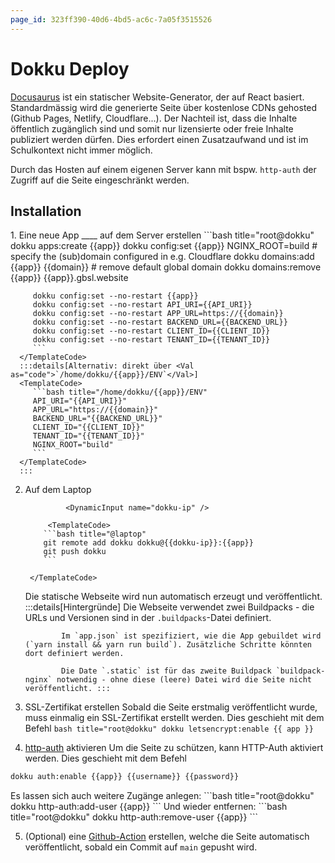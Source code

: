 ```yaml
---
page_id: 323ff390-40d6-4bd5-ac6c-7a05f3515526
---
```



# Dokku Deploy

[Docusaurus](https://docusaurus.io/) ist ein statischer Website-Generator, der auf React basiert. Standardmässig wird die generierte Seite über kostenlose CDNs gehosted (Github Pages, Netlify, Cloudflare...). Der Nachteil ist, dass die Inhalte öffentlich zugänglich sind und somit nur lizensierte oder freie Inhalte publiziert werden dürfen. Dies erfordert einen Zusatzaufwand und ist im Schulkontext nicht immer möglich.

Durch das Hosten auf einem eigenen Server kann mit bspw. `http-auth` der Zugriff auf die Seite eingeschränkt werden.

## Installation

<Steps>
  1. Eine neue App __<Val name="app" />__ auf dem Server erstellen
      <DynamicInput name="app" default='info-teaching-website' />
      <DynamicInput name="domain" default='info.gbsl.website' />
      <DynamicInput name="API_URI" default='api://xxxxxxxx-xxxx-xxxx-xxxx-xxxxxxxxxxxx' />
      <DynamicInput name="BACKEND_URL" default='https://xxx-api.gbsl.website' />
      <DynamicInput name="CLIENT_ID" default='xxxxxxxx-xxxx-xxxx-xxxx-xxxxxxxxxxxx' />
      <DynamicInput name="TENANT_ID" default='xxxxxxxx-xxxx-xxxx-xxxx-xxxxxxxxxxxx' />
      <TemplateCode>
         ```bash title="root@dokku"
         dokku apps:create {{app}}
         dokku config:set {{app}} NGINX_ROOT=build
         # specify the (sub)domain configured in e.g. Cloudflare
         dokku domains:add {{app}} {{domain}}
         # remove default global domain
         dokku domains:remove {{app}} {{app}}.gbsl.website

         dokku config:set --no-restart {{app}}
         dokku config:set --no-restart API_URI={{API_URI}}
         dokku config:set --no-restart APP_URL=https://{{domain}}
         dokku config:set --no-restart BACKEND_URL={{BACKEND_URL}}
         dokku config:set --no-restart CLIENT_ID={{CLIENT_ID}}
         dokku config:set --no-restart TENANT_ID={{TENANT_ID}}
         ```
      </TemplateCode>
      :::details[Alternativ: direkt über <Val as="code">`/home/dokku/{{app}}/ENV`</Val>]
      <TemplateCode>
         ```bash title="/home/dokku/{{app}}/ENV"
         API_URI="{{API_URI}}"
         APP_URL="https://{{domain}}"
         BACKEND_URL="{{BACKEND_URL}}"
         CLIENT_ID="{{CLIENT_ID}}"
         TENANT_ID="{{TENANT_ID}}"
         NGINX_ROOT="build"
         ```
      </TemplateCode>
      :::

2.  Auf dem Laptop

                 <DynamicInput name="dokku-ip" />

             <TemplateCode>
            ```bash title="@laptop"
            git remote add dokku dokku@{{dokku-ip}}:{{app}}
            git push dokku
            ```

         </TemplateCode>

    Die statische Webseite wird nun automatisch erzeugt und veröffentlicht. :::details[Hintergründe] Die Webseite verwendet zwei Buildpacks - die URLs und Versionen sind in der `.buildpacks`-Datei definiert.

                Im `app.json` ist spezifiziert, wie die App gebuildet wird (`yarn install && yarn run build`). Zusätzliche Schritte könnten dort definiert werden.

                Die Date `.static` ist für das zweite Buildpack `buildpack-nginx` notwendig - ohne diese (leere) Datei wird die Seite nicht veröffentlicht. :::

3.  SSL-Zertifikat erstellen Sobald die Seite erstmalig veröffentlicht wurde, muss einmalig ein SSL-Zertifikat erstellt werden. Dies geschieht mit dem Befehl
    <TemplateCode>
        ```bash title="root@dokku" dokku letsencrypt:enable {{ app }}
        ```
    </TemplateCode>
4.  [http-auth](https://github.com/dokku/dokku-http-auth) aktivieren Um die Seite zu schützen, kann HTTP-Auth aktiviert werden. Dies geschieht mit dem Befehl

    <DynamicInput name="username" />
    <DynamicInput name="password" />

     <TemplateCode>

```bash title="root@dokku"
dokku auth:enable {{app}} {{username}} {{password}}
```

 </TemplateCode>
Es lassen sich auch weitere Zugänge anlegen:
 <TemplateCode>
 ```bash title="root@dokku"
 dokku http-auth:add-user {{app}} <username> <password>
 ```
 </TemplateCode>
Und wieder entfernen:
 <TemplateCode>
 ```bash title="root@dokku"
 dokku http-auth:remove-user {{app}} <username>
 ```
 </TemplateCode>

5. (Optional) eine [Github-Action](https://dokku.com/docs/deployment/continuous-integration/github-actions/) erstellen, welche die Seite automatisch veröffentlicht, sobald ein Commit auf `main` gepusht wird.
    </Steps>
